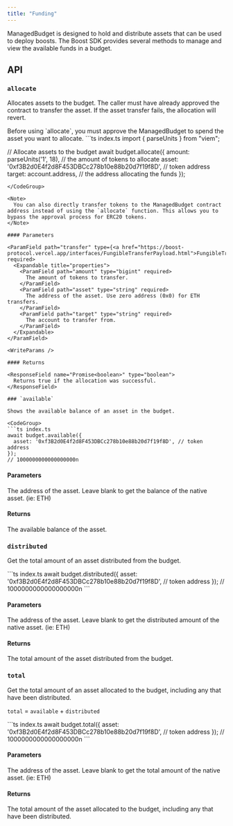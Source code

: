 ```yaml
---
title: "Funding"
---
```



<SDKDisclaimer />

ManagedBudget is designed to hold and distribute assets that can be used to deploy boosts. The Boost SDK provides several methods to manage and view the available funds in a budget.

## API

### `allocate`

Allocates assets to the budget. The caller must have already approved the contract to transfer the asset. If the asset transfer fails, the allocation will revert.

<Tip>
  Before using `allocate`, you must approve the ManagedBudget to spend the asset you want to allocate.
</Tip>

<CodeGroup>
```ts index.ts
import { parseUnits } from "viem";

// Allocate assets to the budget
await budget.allocate({
  amount: parseUnits('1', 18), // the amount of tokens to allocate
  asset: '0xf3B2d0E4f2d8F453DBCc278b10e88b20d7f19f8D', // token address
  target: account.address, // the address allocating the funds
});
```
</CodeGroup>

<Note>
  You can also directly transfer tokens to the ManagedBudget contract address instead of using the `allocate` function. This allows you to bypass the approval process for ERC20 tokens.
</Note>

#### Parameters

<ParamField path="transfer" type={<a href="https://boost-protocol.vercel.app/interfaces/FungibleTransferPayload.html">FungibleTransferPayload</a>} required>
  <Expandable title="properties">
    <ParamField path="amount" type="bigint" required>
      The amount of tokens to transfer.
    </ParamField>
    <ParamField path="asset" type="string" required>
      The address of the asset. Use zero address (0x0) for ETH transfers.
    </ParamField>
    <ParamField path="target" type="string" required>
      The account to transfer from.
    </ParamField>
  </Expandable>
</ParamField>

<WriteParams />

#### Returns

<ResponseField name="Promise<boolean>" type="boolean">
  Returns true if the allocation was successful.
</ResponseField>

### `available`

Shows the available balance of an asset in the budget.

<CodeGroup>
```ts index.ts
await budget.available({
  asset: '0xf3B2d0E4f2d8F453DBCc278b10e88b20d7f19f8D', // token address
});
// 1000000000000000000n
```
</CodeGroup>

#### Parameters

<ParamField path="asset" type="string">
  The address of the asset. Leave blank to get the balance of the native asset. (ie: ETH)
</ParamField>

<ReadParams />

#### Returns

<ResponseField name="Promise<bigint>" type="bigint">
  The available balance of the asset.
</ResponseField>

### `distributed`

Get the total amount of an asset distributed from the budget.

<CodeGroup>
```ts index.ts
await budget.distributed({
  asset: '0xf3B2d0E4f2d8F453DBCc278b10e88b20d7f19f8D', // token address
});
// 1000000000000000000n
```
</CodeGroup>

#### Parameters

<ParamField path="asset" type="string">
  The address of the asset. Leave blank to get the distributed amount of the native asset. (ie: ETH)
</ParamField>

<ReadParams />

#### Returns

<ResponseField name="Promise<bigint>" type="bigint">
  The total amount of the asset distributed from the budget.
</ResponseField>

### `total`

Get the total amount of an asset allocated to the budget, including any that have been distributed. 

<Tip> `total` = `available` + `distributed` </Tip>

<CodeGroup>
```ts index.ts
await budget.total({
  asset: '0xf3B2d0E4f2d8F453DBCc278b10e88b20d7f19f8D', // token address
});
// 1000000000000000000n
```
</CodeGroup>

#### Parameters

<ParamField path="asset" type="string">
  The address of the asset. Leave blank to get the total amount of the native asset. (ie: ETH)
</ParamField>

<ReadParams />

#### Returns

<ResponseField name="Promise<bigint>" type="bigint">
  The total amount of the asset allocated to the budget, including any that have been distributed.
</ResponseField>
